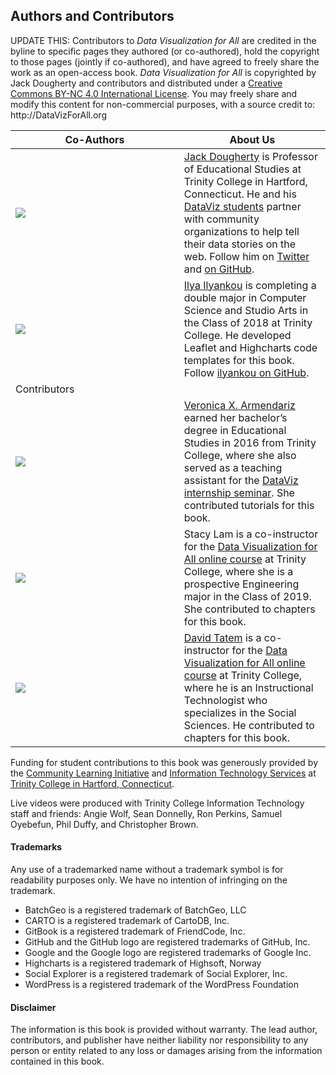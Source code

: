 ## Authors and Contributors {#authors}

UPDATE THIS: Contributors to *Data Visualization for All* are credited in the byline to specific pages they authored (or co-authored), hold the copyright to those pages (jointly if co-authored), and have agreed to freely share the work as an open-access book. *Data Visualization for All* is copyrighted by Jack Dougherty and contributors and distributed under a [Creative Commons BY-NC 4.0 International License](http://creativecommons.org/licenses/by-nc/4.0/). You may freely share and modify this content for non-commercial purposes, with a source credit to: http://DataVizForAll.org

| Co-Authors      | About Us      |
| --------------- | ------------- |
| ![](images/0-introduction/DoughertyJack-96.jpg) | [Jack Dougherty](http://bit.ly/jackdougherty) is Professor of Educational Studies at Trinity College in Hartford, Connecticut. He and his [DataViz students](http://commons.trincoll.edu/dataviz) partner with community organizations to help tell their data stories on the web. Follow him on [Twitter](https://twitter.com/doughertyjack) and [on GitHub](https://github/com/jackdougherty).|
| ![](images/0-introduction/IlyankouIlya-96.jpg) | [Ilya Ilyankou](https://www.linkedin.com/in/ilya-ilyankou-a64675ab) is completing a double major in Computer Science and Studio Arts in the Class of 2018 at Trinity College. He developed Leaflet and Highcharts code templates for this book. Follow [ilyankou on GitHub](https://github.com/ilyankou). |   
| Contributors     |               |
| ![](images/0-introduction/ArmendarizVeronica-96.jpg) | [Veronica X. Armendariz](https://www.linkedin.com/in/veronica-armendariz-4b814899) earned her bachelor's degree in Educational Studies in 2016 from Trinity College, where she also served as a teaching assistant for the [DataViz internship seminar](http://commons.trincoll.edu/dataviz). She contributed tutorials for this book. |
| ![](images/0-introduction/LamStacy-96.jpg) | Stacy Lam is a co-instructor for the [Data Visualization for All online course](http://www.datavizforall.org/enroll) at Trinity College, where she is a prospective Engineering major in the Class of 2019. She contributed to chapters for this book.|
| ![](images/0-introduction/TatemDavid-96.jpg) | [David Tatem](http://www.trincoll.edu/LITC/its/about/Pages/Learn.aspx) is a co-instructor for the [Data Visualization for All online course](http://www.datavizforall.org/enroll) at Trinity College, where he is an Instructional Technologist who specializes in the Social Sciences. He contributed to chapters for this book.|

Funding for student contributions to this book was generously provided by the [Community Learning Initiative](http://www.trincoll.edu/urbanglobal/cugs/students/cli/Pages/default.aspx) and [Information Technology Services](http://www.trincoll.edu/LITC/its/Pages/default.aspx) at [Trinity College in Hartford, Connecticut](http://www.trincoll.edu).

Live videos were produced with Trinity College Information Technology staff and friends: Angie Wolf, Sean Donnelly, Ron Perkins, Samuel Oyebefun, Phil Duffy, and Christopher Brown.

#### Trademarks {-}
Any use of a trademarked name without a trademark symbol is for readability purposes only. We have no intention of infringing on the trademark.

- BatchGeo is a registered trademark of BatchGeo, LLC
- CARTO is a registered trademark of CartoDB, Inc.
- GitBook is a registered trademark of FriendCode, Inc.
- GitHub and the GitHub logo are registered trademarks of GitHub, Inc.
- Google and the Google logo are registered trademarks of Google Inc.
- Highcharts is a registered trademark of Highsoft, Norway
- Social Explorer is a registered trademark of Social Explorer, Inc.
- WordPress is a registered trademark of the WordPress Foundation

#### Disclaimer {-}
The information is this book is provided without warranty. The lead author, contributors, and publisher have neither liability nor responsibility to any person or entity related to any loss or damages arising from the information contained in this book.
